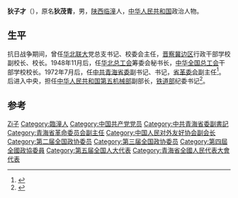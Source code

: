 '''狄子才'''（{{bd|1919年|9月|2014年|7月6日|catIdx=Di}}），原名'''狄茂青'''，男，[[陕西省|陕西]][[临潼县|临潼]]人，[[中华人民共和国|中华人民共和国]]政治人物。

== 生平 ==
抗日战争期间，曾任[[华北联大|华北联大]]党总支书记、校委会主任，[[晋察冀边区|晋察冀边区]]行政干部学校副校长、校长。1948年11月后，任[[华北总工会|华北总工会]]筹委会秘书长，[[中华全国总工会|中华全国总工会]]干部学校校长。1972年7月后，任[[中共青海省委|中共青海省委]]副书记、书记，[[青海省革命委员会|省革委会]]副主任<ref>{{cite news|title=狄子才|url=http://search.huaxia.com/s.jsp?iDocId=487897|accessdate=2014-07-30|newspaper=华夏经纬网|deadurl=yes|archiveurl=https://web.archive.org/web/20121019190128/http://search.huaxia.com/s.jsp?iDocId=487897|archivedate=2012-10-19}}</ref>。后进入中央，担任[[中华人民共和国第五机械部|中华人民共和国第五机械部]]副部长，[[铁道部|铁道部]]纪委书记<ref>{{cite news|title=狄子才同志逝世|url=http://cpc.people.com.cn/n/2014/0728/c87393-25357494.html|accessdate=2014-07-30|newspaper=新华网|archive-date=2019-06-10|archive-url=https://web.archive.org/web/20190610094455/http://cpc.people.com.cn/n/2014/0728/c87393-25357494.html|dead-url=no}}</ref>。

== 参考 ==
{{reflist}}

{{中国政治人物小作品}}
{{Navboxes 
| title  = 狄子才在[[中华全国总工会|中华全国总工会]]的职务
| list1  =
{{中华全国总工会第八届执行委员会}}
}}
{{Navboxes
| title  = 狄子才在[[中国人民对外友好协会|中国人民对外友好协会]]的职务
| list1  =
{{中国人民对外友好协会第三届全国理事会}}
}}

{{Authority control}}
{{DEFAULTSORT:Di狄}}
[[Category:狄姓|Zi子]]
[[Category:臨潼人|Category:臨潼人]]
[[Category:中国共产党党员|Category:中国共产党党员]]
[[Category:中共青海省委副書記|Category:中共青海省委副書記]]
[[Category:青海省革命委员会副主任|Category:青海省革命委员会副主任]]
[[Category:中国人民对外友好协会副会长|Category:中国人民对外友好协会副会长]]
[[Category:第二届全国政协委员|Category:第二届全国政协委员]]
[[Category:第三届全国政协委员|Category:第三届全国政协委员]]
[[Category:第四屆全國政協委員|Category:第四屆全國政協委員]]
[[Category:第五届全国人大代表|Category:第五届全国人大代表]]
[[Category:青海省全國人民代表大會代表|Category:青海省全國人民代表大會代表]]